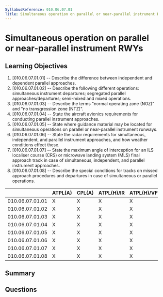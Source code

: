 ```yaml
---
SyllabusReference: 010.06.07.01
Title: Simultaneous operation on parallel or near-parallel instrument RWYs
---
```


# Simultaneous operation on parallel or near-parallel instrument RWYs

## Learning Objectives

1. [010.06.07.01.01] -- Describe the difference between independent and
   dependent parallel approaches.
2. [010.06.07.01.02] -- Describe the following different operations:
   simultaneous instrument departures; segregated parallel
   approaches/departures; semi-mixed and mixed operations.
3. [010.06.07.01.03] -- Describe the terms "normal operating zone (NOZ)" and "no
   transgression zone (NTZ)".
4. [010.06.07.01.04] -- State the aircraft avionics requirements for conducting
   parallel instrument approaches.
5. [010.06.07.01.05] -- State where guidance material may be located for
   simultaneous operations on parallel or near-parallel instrument runways.
6. [010.06.07.01.06] -- State the radar requirements for simultaneous,
   independent, and parallel instrument approaches, and how weather conditions
   effect these.
7. [010.06.07.01.07] -- State the maximum angle of interception for an ILS
   localiser course (CRS) or microwave landing system (MLS) final approach track
   in case of simultaneous, independent, and parallel instrument approaches.
8. [010.06.07.01.08] -- Describe the special conditions for tracks on missed
   approach procedures and departures in case of simultaneous or parallel
   operations.

|                 | ATPL(A) | CPL(A) | ATPL(H)/IR | ATPL(H)/VFR | CPL(H) | IR  | CBIR(A) |
| --------------- | ------- | ------ | ---------- | ----------- | ------ | --- | ------- |
| 010.06.07.01.01 | X       | X      | X          | X           | X      | X   | X       |
| 010.06.07.01.02 | X       | X      | X          | X           | X      | X   | X       |
| 010.06.07.01.03 | X       | X      | X          | X           | X      | X   |         |
| 010.06.07.01.04 | X       | X      | X          | X           | X      | X   |         |
| 010.06.07.01.05 | X       | X      | X          | X           | X      | X   |         |
| 010.06.07.01.06 | X       | X      | X          | X           | X      | X   |         |
| 010.06.07.01.07 | X       | X      | X          | X           | X      | X   |         |
| 010.06.07.01.08 | X       | X      | X          | X           | X      | X   |         |

## Summary

## Questions
